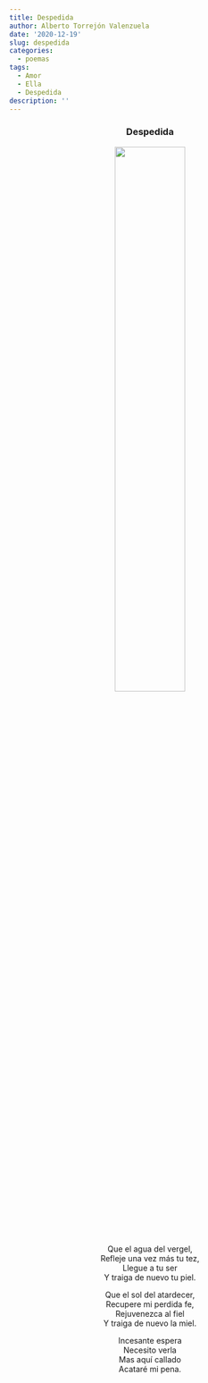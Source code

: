 ```yaml
---
title: Despedida
author: Alberto Torrejón Valenzuela
date: '2020-12-19'
slug: despedida
categories:
  - poemas
tags:
  - Amor
  - Ella
  - Despedida
description: ''
---
```


<center>
<h3>**Despedida**</h3>

<img src="/text/2020-12-19-despedida_files/fin.JPG" alt="" width="50%" height="50%"/>

Que el agua del vergel, <br>
Refleje una vez más tu tez, <br>
Llegue a tu ser <br>
Y traiga de nuevo tu piel. <br>

Que el sol del atardecer, <br>
Recupere mi perdida fe, <br>
Rejuvenezca al fiel <br>
Y traiga de nuevo la miel. <br>

Incesante espera <br>
Necesito verla <br>
Mas aquí callado <br>
Acataré mi pena. 
</center>